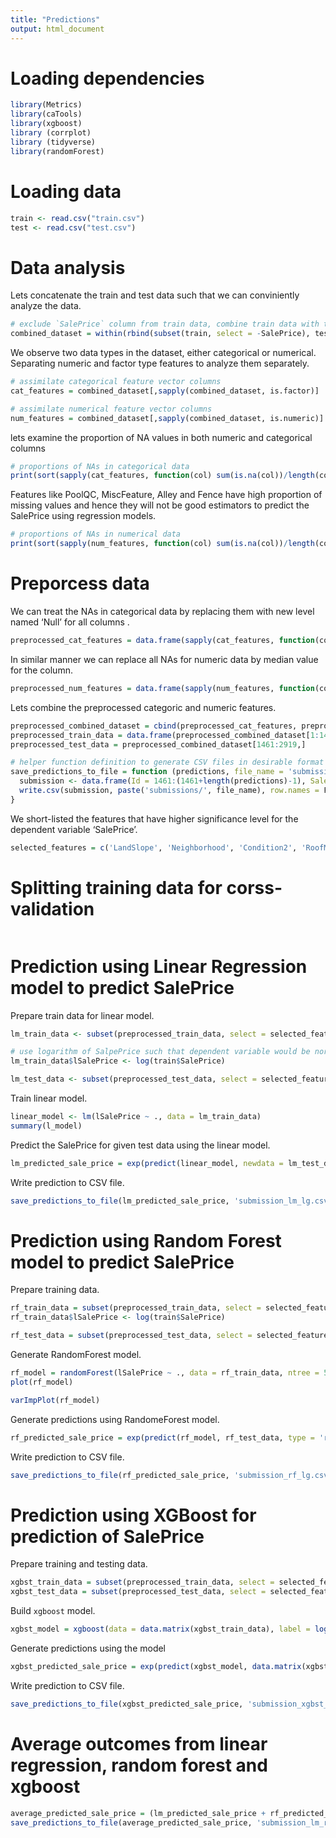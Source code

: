 ```yaml
---
title: "Predictions"
output: html_document
---
```


# Loading dependencies
```r
library(Metrics)
library(caTools)
library(xgboost)
library (corrplot)
library (tidyverse)
library(randomForest)
```

# Loading data
```r
train <- read.csv("train.csv")
test <- read.csv("test.csv")
```

# Data analysis
Lets concatenate the train and test data such that we can conviniently analyze the data.
```r
# exclude `SalePrice` column from train data, combine train data with test data, remove `Id` column frome combined data
combined_dataset = within(rbind(subset(train, select = -SalePrice), test), rm(Id))
```

We observe two data types in the dataset, either categorical or numerical. Separating numeric and factor type features to analyze them separately.
```r
# assimilate categorical feature vector columns
cat_features = combined_dataset[,sapply(combined_dataset, is.factor)]

# assimilate numerical feature vector columns
num_features = combined_dataset[,sapply(combined_dataset, is.numeric)]
```

lets examine the proportion of NA values in both numeric and categorical columns
```r
# proportions of NAs in categorical data
print(sort(sapply(cat_features, function(col) sum(is.na(col))/length(col)), decreasing = T))
```

Features like PoolQC, MiscFeature, Alley and Fence have high proportion of missing values and hence they will not be good estimators to predict the SalePrice using regression models.

```r
# proportions of NAs in numerical data
print(sort(sapply(num_features, function(col) sum(is.na(col))/length(col)), decreasing = T))
```

# Preporcess data

We can treat the NAs in categorical data by replacing them with new level named 'Null' for all columns .
```r
preprocessed_cat_features = data.frame(sapply(cat_features, function(col) { levels(col) <- c(levels(col), 'Null'); col[is.na(col)] <- 'Null'; col}))
```

In similar manner we can replace all NAs for numeric data by median value for the column.
```r
preprocessed_num_features = data.frame(sapply(num_features, function(col) { col[is.na(col)] <- median(col, na.rm = T); col}))
```

Lets combine the preprocessed categoric and numeric features.
```r
preprocessed_combined_dataset = cbind(preprocessed_cat_features, preprocessed_num_features)
preprocessed_train_data = data.frame(preprocessed_combined_dataset[1:1460,])
preprocessed_test_data = preprocessed_combined_dataset[1461:2919,]
```

```r
# helper function definition to generate CSV files in desirable format
save_predictions_to_file = function (predictions, file_name = 'submission.csv') {
  submission <- data.frame(Id = 1461:(1461+length(predictions)-1), SalePrice = predictions)
  write.csv(submission, paste('submissions/', file_name), row.names = F, quote = F)  
}
```

We short-listed the features that have higher significance level for the dependent variable 'SalePrice'.
```r
selected_features = c('LandSlope', 'Neighborhood', 'Condition2', 'RoofMatl', 'Foundation', 'CentralAir', 'GarageQual', 'LotArea', 'OverallQual', 'OverallCond', 'YearBuilt', 'BsmtFinSF1', 'BsmtFinSF2', 'X1stFlrSF', 'X2ndFlrSF', 'BsmtFullBath', 'HalfBath')
```


# Splitting training data for corss-validation
```r

```




# Prediction using Linear Regression model to predict SalePrice

Prepare train data for linear model.
```r
lm_train_data <- subset(preprocessed_train_data, select = selected_features)

# use logarithm of SalpePrice such that dependent variable would be normally distributed, a desirable creteria for linear regression
lm_train_data$lSalePrice <- log(train$SalePrice)

lm_test_data <- subset(preprocessed_test_data, select = selected_features)
```

Train linear model.
```r
linear_model <- lm(lSalePrice ~ ., data = lm_train_data)
summary(l_model)
```

Predict the SalePrice for given test data using the linear model.
```r
lm_predicted_sale_price = exp(predict(linear_model, newdata = lm_test_data))
```

Write prediction to CSV file.
```r
save_predictions_to_file(lm_predicted_sale_price, 'submission_lm_lg.csv')
```





# Prediction using Random Forest model to predict SalePrice

Prepare training data.
```r
rf_train_data = subset(preprocessed_train_data, select = selected_features)
rf_train_data$lSalePrice <- log(train$SalePrice)

rf_test_data = subset(preprocessed_test_data, select = selected_features)
```

Generate RandomForest model.
```r
rf_model = randomForest(lSalePrice ~ ., data = rf_train_data, ntree = 500)
plot(rf_model)
```

```r
varImpPlot(rf_model)
```

Generate predictions using RandomeForest model.
```r
rf_predicted_sale_price = exp(predict(rf_model, rf_test_data, type = 'response'))
```

Write prediction to CSV file.
```r
save_predictions_to_file(rf_predicted_sale_price, 'submission_rf_lg.csv')
```



# Prediction using XGBoost for prediction of SalePrice

Prepare training and testing data.
```r
xgbst_train_data = subset(preprocessed_train_data, select = selected_features)
xgbst_test_data = subset(preprocessed_test_data, select = selected_features)
```

Build `xgboost` model.
```r
xgbst_model = xgboost(data = data.matrix(xgbst_train_data), label = log(train$SalePrice), max.depth = 2, eta = 0.3, nrounds = 30, nthread = 5, objective = 'reg:linear')
```

Generate predictions using the model
```r
xgbst_predicted_sale_price = exp(predict(xgbst_model, data.matrix(xgbst_test_data)))
```

Write prediction to CSV file.
```r
save_predictions_to_file(xgbst_predicted_sale_price, 'submission_xgbst_lg.csv')
```




# Average outcomes from linear regression, random forest and xgboost

```r
average_predicted_sale_price = (lm_predicted_sale_price + rf_predicted_sale_price + xgbst_predicted_sale_price)/3
save_predictions_to_file(average_predicted_sale_price, 'submission_lm_rf_xgbst_lg.csv')
```

